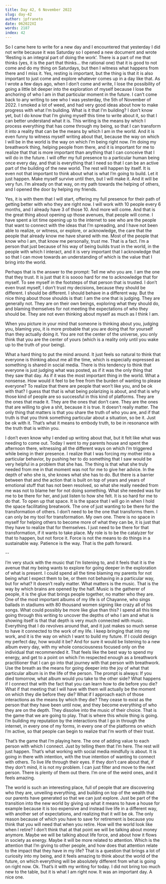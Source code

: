 ```yaml
---
title: Day 42, 6 November 2022
slug: day-42
author: jpfraneto
date: 062022XI
words: 2187
index: 42
---
```


So I came here to write for a new day and I encountered that yesterday I did not write because it was Saturday so I opened a new document and wrote ‘Resting is an integral part of doing the work’. There is a part of me that thinks (yes, it is the part that thinks… the rational one) that it is good to not come and do my thing on Saturdays, but then I witness what happens from there and I miss it. Yes, resting is important, but the thing is that it is also important to just come and explore whatever comes up in a day like that. As I wrote a few days ago, when I don’t come and write, I lose the possibility of going a little bit deeper into the exploration of myself because I lose the anchoring of who I am in that particular moment in the future. I can’t come back to any writing to see who I was yesterday, the 5th of November of 2022. I smoked a lot of weed, and had very good ideas about how to make progress with what I’m building. What is it that I’m building? I don’t know yet, but I do know that I’m giving myself this time to write about it, so that I can better understand what it is. This writing is the means by which I process everything that has come through my being, so that I can transform it into a reality that can be the means by which I am in the world. And it is even funny to witness myself writing about that, because the way on which I will be in the world is the way on which I’m being right now. I’m doing my breathwork thing, helping people from there, and it is important for me to realize that that is more important than anything that I can conceive that I will do in the future. I will offer my full presence to a particular human being once every day, and that is everything that I need so that I can be an active part of the building of the new world. The rest will happen by itself. It is even not that important to think about what is what I’m going to build. Let it just happen. Make myself survive until then, but I will make it. And it will be very fun. I’m already on that way, on my path towards the helping of others, and I opened the door by helping my friends.

Yes, it is with them that I will start, offering my full presence for their path of getting better with who they are right now. I will work with 10 people every 6 months, and I already have 3 of those 10. And more will come. And that is the great thing about opening up those avenues, that people will come. I have spent a lot time opening up to the internet to see who are the people that want to connect with the ideas that I’m spreading, and I have not been able to realize, or witness, or explore, or acknowledge, the care that the people that already know me have shared with me. Most of the people that know who I am, that know me personally, trust me. That is a fact. I’m a person that just because of his way of being builds trust in the world, in the people with which I interact, and it is very important that I acknowledge that so that I can move towards an understanding of which is the value that I bring into the world.

Perhaps that is the answer to the prompt: Tell me who you are. I am the one that they trust. It is just that it is soooo hard for me to acknowledge that for myself. To see myself in the footsteps of that person that is trusted. I don’t even trust myself, I don’t trust my decisions, because they should be different. I should be different. I should behave in a different way. But the nice thing about those shoulds is that: I am the one that is judging. They are generally not. They are on their own beings, exploring what they should do, and blaming themselves for not meeting the expectations of who they should be. They are not even thinking about myself as much as I think I am.

When you picture in your mind that someone is thinking about you, judging you, blaming you, it is more probable that you are doing that for yourself than they actually doing it. You are not the center of the universe, you only think that you are the center of yours (which is a reality only until you wake up to the truth of your being).

What a hard thing to put the mind around. It just feels so natural to think that everyone is thinking about me all the time, which is especially expressed as something is shared in social media. There is this tendency to think that everyone is just judging what was posted, as if it was the only thing that they saw that day. As if it was the most important thing in the world. What a nonsense. How would it feel to be free from the burden of wanting to please everyone? To realize that there are people that won’t like you, and be ok with that? I guess that that is what being polarizing is about, and that is why those kind of people are so successful in this kind of platforms. They are the ones that made it. They are the ones that don’t care. They are the ones that are willing to give a shit, because it is true. It doesn’t really matter. The only thing that matters is that you share the truth of who you are, and if that truth is that you think something particular about a situation, so be it. Just be ok with it. That’s what it means to embody truth, to be in resonance with the truth that is within you.

I don’t even know why I ended up writing about that, but it felt like what was needing to come out. Today I went to my parents house and spent the afternoon there, witnessing all the different ways on which I’m triggered while being in their presence. I realize that I was forcing my mother into a particular behavior, by pushing her to do something that I saw would be very helpful in a problem that she has. The thing is that what she truly needed from me in that moment was not for me to give her advice. In the depth of who she is, she knows what she has to do. But there is a barrier between that and the action that is built on top of years and years of emotional stuff that has not been resolved, so what she really needed from me was not to blame her for not doing something. What she needed was for me to be there for her, and just listen to how she felt. It is so hard for me to do that. To open up that space. It is the space that I will go in when I hold the space facilitating breatwork. The one of just wanting to be there for the transformation of others. I don’t need to be the one that transforms them. I can only be my tool for transformation. My own one. There is no space in myself for helping others to become more of what they can be, it is just that they have to realize that for themselves. I just need to be there for that transformation, if it wants to take place. My role is to be the catalyzer for that to happen, but not force it. Force is not the means to do things in a sustainable way. Patience is the way. That is the path forward.

--

I’m very stuck with the music that I’m listening to, and it feels that it is the avenue that my being wants to explore for going deeper in the exploration of what is present. I could spend all the time blaming my parents for not being what I expect them to be, or them not behaving in a particular way, but for what? It doesn’t really matter. What matters is the music. That is the way by which brains are opened by the half. Music is the gatherer of people, it is the glue that brings people together, no matter who they are. One of the most important albums of my life is of Chayanne, who sings ballads in stadiums with 80 thousand women signing like crazy all of his songs. What could possibly be more like glue than this? I spend all this time going through this writing to uncover the depths of who I am and what is showing itself is that that depth is very much connected with music. Everything that I do revolves around that, and it just makes so much sense to have it connected to the work of my life. I keep bringing that into my work, and it is the way on which I want to build my future. If I could design my perfect day, how would it be? And for sure it would be listening to a new album every day, with my whole consciousness focused only on the individual that recommended it. That feels like the best way to spend my energy, and get to a point on which I’m respected enough as a breathwork practitioner that I can go into that journey with that person with breathwork. Use the breath as the means for going deeper into the joy of what that particular album is in the life of the person. The prompt is always: If you died tomorrow, what album would you take to the other side? What happens if I connect that with the fact that you can learn how to die before you die? What if that meeting that I will have with them will actually be the moment on which they die before they die? What if I approach each of those interactions as the means by which they die? They cease to exist as the person that they have been until now, and they become everything of who they are on the depth. They dissolve into the music of their choice. That is the game that we are going to play. That is where this whole thing is going. I’m building my reputation by the interactions that I go in through the internet, in every one of my forms, in every one of the platforms on which I’m active, so that people can begin to realize that I’m worth of their trust.

That’s the game that I’m playing here. The one of adding value to each person with which I connect. Just by telling them that I’m here. The rest will just happen. That’s what working with social media mindfully is about. It is going in there with intention, with the true intention of wanting to connect with others. To live life through their eyes. If they don’t care about that, if they don’t mind, it is not my problem. I can just filter and move to the next person. There is plenty of them out there. I’m one of the weird ones, and it feels amazing.

The world is such an interesting place, full of people that are discovering who they are, unveiling everything, and building on top of the wealth that our parents have generated so that we can just explore. Just be part of the transition into the new world by giving up what it means to have a house for example because it is too expensive and instead live life in a different way, with another set of expectations, and realizing that it will be ok. The only reason because of which you have to save for retirement is because you think that you will need that when you retire. How will the world look like when I retire? I don’t think that at that point we will be talking about money anymore. Maybe we will be talking about life force, and about how it flows in society as energy. Maybe it will be more related to attention. Which is the attention that I’m giving to other people, and how does that attention relate to the impact that they have in my life? That is a question that brings a lot of curiosity into my being, and it feels amazing to think about the world of the future, on which everything will be absolutely different from what is going on right now. Ok. That’s it with my writing for today. I did not bring too much new to the table, but it is what I am right now. It was an important day. A nice one.

